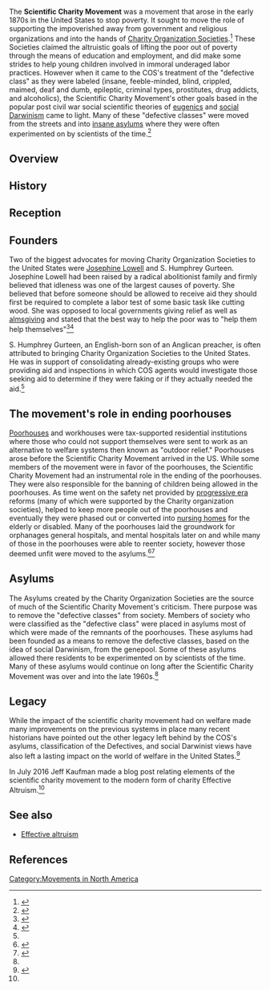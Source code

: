 The '''Scientific Charity Movement''' was a movement that arose in the early 1870s in the United States to stop poverty. It sought to move the role of supporting the impoverished away from government and religious organizations and into the hands of [[Charity Organization Societies]].<ref name="Jeff">{{cite web|last1=Kaufman|first1=Jeff|title=Scientific Charity Movement|url=http://effective-altruism.com/ea/zo/scientific_charity_movement/|website=Effective Altruism|publisher=Effective Altruism|accessdate=15 September 2016}}</ref> These Societies claimed the altruistic goals of lifting the poor out of poverty through the means of education and employment, and did make some strides to help young children involved in immoral underaged labor practices. However when it came to the COS's treatment of the "defective class" as they were labeled (insane, feeble-minded, blind, crippled, maimed, deaf and dumb, epileptic, criminal types, prostitutes, drug addicts, and alcoholics), the Scientific Charity Movement's other goals based in the popular post civil war social scientific theories of [[eugenics]] and [[social Darwinism]] came to light. Many of these "defective classes" were moved from the streets and into [[insane asylum]]s where they were often experimented on by scientists of the time.<ref name="VCU">{{cite web|last1=Stuhler|first1=Linda|title=Scientific Charity Movement and Charity Organization Societies|url=http://socialwelfare.library.vcu.edu/programs/mental-health/scientific-charity-movement-charity-organization-societies/|website=Virginia Commonwealth University|publisher=VCU|accessdate=20 September 2016}}</ref>

==Overview==

==History==

==Reception==

==Founders==
Two of the biggest advocates for moving Charity Organization Societies to the United States were [[Josephine Shaw Lowell|Josephine Lowell]] and S. Humphrey Gurteen. Josephine Lowell had been raised by a radical abolitionist family and firmly believed that idleness was one of the largest causes of poverty. She believed that before someone should be allowed to receive aid they should first be required to complete a labor test of some basic task like cutting wood. She was opposed to local governments giving relief as well as [[almsgiving]] and stated that the best way to help the poor was to "help them help themselves"<ref name="Scott Lipton">{{cite web|last1=Myers-Lipton|first1=Scott|title=Scientific Charity (Charity Organization Societies)|url=http://www.solvingpoverty.com/Scientific%20Charity.htm|website=Social Solutions to Poverty:|accessdate=20 September 2016}}</ref><ref name="VCU Lowell">{{cite web|last1=Hasan|first1=John|title=Josephine Shaw Lowell (1843-1905) — Social Reformer, Founder of the New York City Charity Organization Society and Advocate of the Doctrine That Charity Should Not Merely Relieve Suffering But That It Should Also Rehabilitate the Recipient|url=http://socialwelfare.library.vcu.edu/organizations/state-institutions/lowell-josephine-shaw-3/|website=Virginia commonwealth University|publisher=VCU|accessdate=20 September 2016}}</ref>

S. Humphrey Gurteen, an English-born son of an Anglican preacher, is often attributed to bringing Charity Organization Societies to the United States. He was in support of consolidating already-existing groups who were providing aid and inspections in which COS agents would investigate those seeking aid to determine if they were faking or if they actually needed the aid.<ref name="Scott Lipton" />

==The movement's role in ending poorhouses==
[[Poorhouses]] and workhouses were tax-supported residential institutions where those who could not support themselves were sent to work as an alternative to welfare systems then known as "outdoor relief." Poorhouses arose before the Scientific Charity Movement arrived in the US. While some members of the movement were in favor of the poorhouses, the Scientific Charity Movement had an instrumental role in the ending of the poorhouses. They were also responsible for the banning of children being allowed in the poorhouses. As time went on the safety net provided by [[progressive era]] reforms (many of which were supported by the Charity organization societies), helped to keep more people out of the poorhouses and eventually they were phased out or converted into [[nursing home]]s for the elderly or disabled. Many of the poorhouses laid the groundwork for orphanages general hospitals, and mental hospitals later on and while many of those in the poorhouses were able to reenter society, however those deemed unfit were moved to the asylums.<ref name="Poor house">{{cite web|title=Historical overview of the American poorhouse system|url=http://www.poorhousestory.com/history.htm|website=Poorhousestory|accessdate=27 September 2016}}</ref><ref name="Shadow">{{cite book|last1=Katz|first1=Michel|title=In the Shadow Of the Poorhouse: A Social History Of Welfare In America|isbn=0-465-03210-9|url=https://books.google.com/books?id=j5hvQ0FjRKYC&pg=PA75&lpg=PA75&dq=S.+Humphreys+Gurteen&source=bl&ots=yq7OxTKoFF&sig=a9TeS7802IeQrxFXvI3OFfpM6bE&hl=en&sa=X&ved=0ahUKEwjH_MKp-p7PAhUNx2MKHa8VCcoQ6AEIODAE#v=onepage&q&f=false|accessdate=28 September 2016}}</ref>

==Asylums==
The Asylums created by the Charity Organization Societies are the source of much of the Scientific Charity Movement's criticism. There purpose was to remove the "defective classes" from society. Members of society who were classified as the "defective class" were placed in asylums most of which were made of the remnants of the poorhouses. These asylums had been founded as a means to remove the defective classes, based on the idea of social Darwinism, from the genepool. Some of these asylums allowed there residents to be experimented on by scientists of the time. Many of these asylums would continue on long after the Scientific Charity Movement was over and into the late 1960s.<ref name="VCU" />

==Legacy==
While the impact of the scientific charity movement had on welfare made many improvements on the previous systems in place many recent historians have pointed out the other legacy left behind by the COS's asylums, classification of the Defectives, and social Darwinist views have also left a lasting impact on the world of welfare in the United States.<ref name="Mich">{{cite web|last1=Tannenbaum, Reisch|first1=Nili, Reisch|title=From Charitable Volunteers to Architects of Social Welfare: A Brief History of Social Work|url=http://ssw.umich.edu/about/history/brief-history-of-social-work|website=School of Social Work University of Michigan|publisher=University of Michigan|accessdate=28 September 2016}}</ref>

In July 2016 Jeff Kaufman made a blog post relating elements of the scientific charity movement to the modern form of charity Effective Altruism.<ref name="Jeff" />

==See also==

* [[Effective altruism]]

==References==

{{Reflist|30em}}

[[Category:Movements in North America]]
